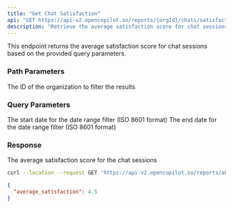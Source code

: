 ```yaml
---
title: "Get Chat Satisfaction"
api: "GET https://api-v2.opencopilot.so/reports/{orgId}/chats/satisfaction"
description: "Retrieve the average satisfaction score for chat sessions"
---
```


This endpoint returns the average satisfaction score for chat sessions based on the provided query parameters.

### Path Parameters

<ParamField path="orgId" type="string" required>
  The ID of the organization to filter the results
</ParamField>

### Query Parameters

<ParamField query="startDate" type="string" format="date-time">
  The start date for the date range filter (ISO 8601 format)
</ParamField>

<ParamField query="endDate" type="string" format="date-time">
  The end date for the date range filter (ISO 8601 format)
</ParamField>

### Response

<ResponseField name="average_satisfaction" type="number">
  The average satisfaction score for the chat sessions
</ResponseField>

<RequestExample>

```bash Example Request
curl --location --request GET 'https://api-v2.opencopilot.so/reports/abc123/chats/satisfaction?startDate=2023-01-01T00:00:00Z&endDate=2023-12-31T23:59:59Z'
```

</RequestExample>

<ResponseExample>

```json Response
{
  "average_satisfaction": 4.5
}
```

</ResponseExample>